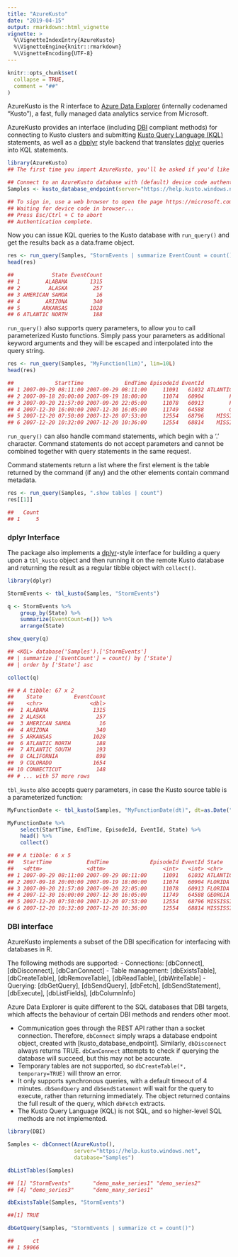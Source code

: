 ```yaml
---
title: "AzureKusto"
date: "2019-04-15"
output: rmarkdown::html_vignette
vignette: >
  %\VignetteIndexEntry{AzureKusto}
  %\VignetteEngine{knitr::rmarkdown}
  %\VignetteEncoding{UTF-8}
---
```


```r
knitr::opts_chunk$set(
  collapse = TRUE,
  comment = "##"
)
```

AzureKusto is the R interface to [Azure Data Explorer](https://azure.microsoft.com/en-us/services/data-explorer/) (internally codenamed "Kusto"), a fast, fully managed data analytics service from Microsoft.

AzureKusto provides an interface (including [DBI](https://dbi.r-dbi.org/) compliant methods) for connecting to Kusto clusters and submitting [Kusto Query Language (KQL)](https://docs.microsoft.com/en-us/azure/kusto/query/) statements, as well as a [dbplyr](https://dbplyr.tidyverse.org/) style backend that translates [dplyr](https://dplyr.tidyverse.org/) queries into KQL statements.


```r
library(AzureKusto)
## The first time you import AzureKusto, you'll be asked if you'd like to create a directory to cache OAuth2 tokens.

## Connect to an AzureKusto database with (default) device code authentication:
Samples <- kusto_database_endpoint(server="https://help.kusto.windows.net", database="Samples")

## To sign in, use a web browser to open the page https://microsoft.com/devicelogin and enter the code ######### to authenticate.
## Waiting for device code in browser...
## Press Esc/Ctrl + C to abort
## Authentication complete.

```

Now you can issue KQL queries to the Kusto database with `run_query()` and get the results back as a data.frame object.

```r
res <- run_query(Samples, "StormEvents | summarize EventCount = count() by State | order by State asc")
head(res)

##            State EventCount
## 1        ALABAMA       1315
## 2         ALASKA        257
## 3 AMERICAN SAMOA         16
## 4        ARIZONA        340
## 5       ARKANSAS       1028
## 6 ATLANTIC NORTH        188

```

`run_query()` also supports query parameters, to allow you to call parameterized Kusto functions. Simply pass your parameters as additional keyword arguments and they will be escaped and interpolated into the query string.

```r
res <- run_query(Samples, "MyFunction(lim)", lim=10L)
head(res)

##             StartTime             EndTime EpisodeId EventId          State
## 1 2007-09-29 08:11:00 2007-09-29 08:11:00     11091   61032 ATLANTIC SOUTH
## 2 2007-09-18 20:00:00 2007-09-19 18:00:00     11074   60904        FLORIDA
## 3 2007-09-20 21:57:00 2007-09-20 22:05:00     11078   60913        FLORIDA
## 4 2007-12-30 16:00:00 2007-12-30 16:05:00     11749   64588        GEORGIA
## 5 2007-12-20 07:50:00 2007-12-20 07:53:00     12554   68796    MISSISSIPPI
## 6 2007-12-20 10:32:00 2007-12-20 10:36:00     12554   68814    MISSISSIPPI

```

`run_query()` can also handle command statements, which begin with a '.' character. Command statements do not accept parameters and cannot be combined together with query statements in the same request.

Command statements return a list where the first element is the table returned by the command (if any) and the other elements contain command metadata.

```r
res <- run_query(Samples, ".show tables | count")
res[[1]]

##   Count
## 1     5

```

### dplyr Interface

The package also implements a [dplyr](https://github.com/tidyverse/dplyr)-style interface for building a query upon a `tbl_kusto` object and then running it on the remote Kusto database and returning the result as a regular tibble object with `collect()`.

```r
library(dplyr)

StormEvents <- tbl_kusto(Samples, "StormEvents")

q <- StormEvents %>%
    group_by(State) %>%
    summarize(EventCount=n()) %>%
    arrange(State)

show_query(q)

## <KQL> database('Samples').['StormEvents']
## | summarize ['EventCount'] = count() by ['State']
## | order by ['State'] asc

collect(q)

## # A tibble: 67 x 2
##    State          EventCount
##    <chr>               <dbl>
##  1 ALABAMA              1315
##  2 ALASKA                257
##  3 AMERICAN SAMOA         16
##  4 ARIZONA               340
##  5 ARKANSAS             1028
##  6 ATLANTIC NORTH        188
##  7 ATLANTIC SOUTH        193
##  8 CALIFORNIA            898
##  9 COLORADO             1654
## 10 CONNECTICUT           148
## # ... with 57 more rows

```

`tbl_kusto` also accepts query parameters, in case the Kusto source table is a parameterized function:

```r
MyFunctionDate <- tbl_kusto(Samples, "MyFunctionDate(dt)", dt=as.Date("2019-01-01"))

MyFunctionDate %>%
    select(StartTime, EndTime, EpisodeId, EventId, State) %>%
    head() %>%
    collect()

## # A tibble: 6 x 5
##   StartTime           EndTime             EpisodeId EventId State         
##   <dttm>              <dttm>                  <int>   <int> <chr>         
## 1 2007-09-29 08:11:00 2007-09-29 08:11:00     11091   61032 ATLANTIC SOUTH
## 2 2007-09-18 20:00:00 2007-09-19 18:00:00     11074   60904 FLORIDA       
## 3 2007-09-20 21:57:00 2007-09-20 22:05:00     11078   60913 FLORIDA       
## 4 2007-12-30 16:00:00 2007-12-30 16:05:00     11749   64588 GEORGIA       
## 5 2007-12-20 07:50:00 2007-12-20 07:53:00     12554   68796 MISSISSIPPI   
## 6 2007-12-20 10:32:00 2007-12-20 10:36:00     12554   68814 MISSISSIPPI   

```

### DBI interface

AzureKusto implements a subset of the DBI specification for interfacing with databases in R. 

The following methods are supported:
- Connections: [dbConnect], [dbDisconnect], [dbCanConnect]
- Table management: [dbExistsTable], [dbCreateTable], [dbRemoveTable], [dbReadTable], [dbWriteTable]
- Querying: [dbGetQuery], [dbSendQuery], [dbFetch], [dbSendStatement], [dbExecute], [dbListFields], [dbColumnInfo]

Azure Data Explorer is quite different to the SQL databases that DBI targets, which affects the behaviour of certain DBI methods and renders other moot.

- Communication goes through the REST API rather than a socket connection. Therefore, `dbConnect` simply wraps a database endpoint object, created with [kusto_database_endpoint]. Similarly, `dbDisconnect` always returns TRUE. `dbCanConnect` attempts to check if querying the database will succeed, but this may not be accurate.
- Temporary tables are not supported, so `dbCreateTable(*, temporary=TRUE)` will throw an error.
- It only supports synchronous queries, with a default timeout of 4 minutes. `dbSendQuery` and `dbSendStatement` will wait for the query to execute, rather than returning immediately. The object returned contains the full result of the query, which `dbFetch` extracts.
- The Kusto Query Language (KQL) is not SQL, and so higher-level SQL methods are not implemented.

```r
library(DBI)

Samples <- dbConnect(AzureKusto(),
                     server="https://help.kusto.windows.net",
                     database="Samples")

dbListTables(Samples)

## [1] "StormEvents"       "demo_make_series1" "demo_series2"     
## [4] "demo_series3"      "demo_many_series1"

dbExistsTable(Samples, "StormEvents")

##[1] TRUE

dbGetQuery(Samples, "StormEvents | summarize ct = count()")

##      ct
## 1 59066

```
